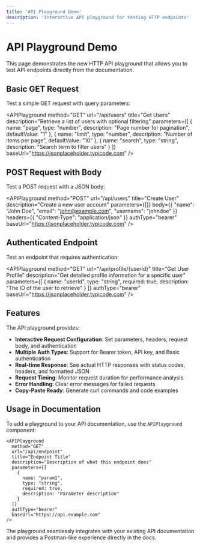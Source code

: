 ```yaml
---
title: 'API Playground Demo'
description: 'Interactive API playground for testing HTTP endpoints'
---
```


# API Playground Demo

This page demonstrates the new HTTP API playground that allows you to test API endpoints directly from the documentation.

## Basic GET Request

Test a simple GET request with query parameters:

<APIPlayground
  method="GET"
  url="/api/users"
  title="Get Users"
  description="Retrieve a list of users with optional filtering"
  parameters={[
    {
      name: "page",
      type: "number",
      description: "Page number for pagination",
      defaultValue: "1"
    },
    {
      name: "limit",
      type: "number", 
      description: "Number of items per page",
      defaultValue: "10"
    },
    {
      name: "search",
      type: "string",
      description: "Search term to filter users"
    }
  ]}
  baseUrl="https://jsonplaceholder.typicode.com"
/>

## POST Request with Body

Test a POST request with a JSON body:

<APIPlayground
  method="POST"
  url="/api/users"
  title="Create User"
  description="Create a new user account"
  parameters={[]}
  body={{
    "name": "John Doe",
    "email": "john@example.com",
    "username": "johndoe"
  }}
  headers={{
    "Content-Type": "application/json"
  }}
  authType="bearer"
  baseUrl="https://jsonplaceholder.typicode.com"
/>

## Authenticated Endpoint

Test an endpoint that requires authentication:

<APIPlayground
  method="GET"
  url="/api/profile/{userId}"
  title="Get User Profile"
  description="Get detailed profile information for a specific user"
  parameters={[
    {
      name: "userId",
      type: "string",
      required: true,
      description: "The ID of the user to retrieve"
    }
  ]}
  authType="bearer"
  baseUrl="https://jsonplaceholder.typicode.com"
/>

## Features

The API playground provides:

- **Interactive Request Configuration**: Set parameters, headers, request body, and authentication
- **Multiple Auth Types**: Support for Bearer token, API key, and Basic authentication
- **Real-time Response**: See actual HTTP responses with status codes, headers, and formatted JSON
- **Request Timing**: Monitor request duration for performance analysis
- **Error Handling**: Clear error messages for failed requests
- **Copy-Paste Ready**: Generate curl commands and code examples

## Usage in Documentation

To add a playground to your API documentation, use the `APIPlayground` component:

```mdx
<APIPlayground
  method="GET"
  url="/api/endpoint"
  title="Endpoint Title"
  description="Description of what this endpoint does"
  parameters={[
    {
      name: "param1",
      type: "string",
      required: true,
      description: "Parameter description"
    }
  ]}
  authType="bearer"
  baseUrl="https://api.example.com"
/>
```

The playground seamlessly integrates with your existing API documentation and provides a Postman-like experience directly in the docs.
